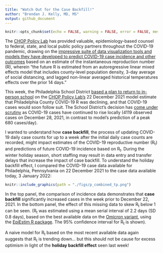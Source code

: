 ```yaml
---
title: "Watch Out for the Case Backfill!"
author: "Brendan J. Kelly, MD, MS"
output: github_document
---
```


```r

knitr::opts_chunk$set(echo = FALSE, warning = FALSE, error = FALSE, message = FALSE)

```
  
The <a href="https://policylab.chop.edu/">CHOP Policy Lab</a> has provided valuable, epidemiology-based counsel to federal, state, and local public policy partners throughout the COVID-19 pandemic, drawing on the <a href="https://policylab.chop.edu/covid-lab-mapping-covid-19-your-community">impressive suite of data visualization tools and models they have developed to predict COVID-19 case incidence and other outcomes</a> based on an estimate of the instantaneous reproduction number (R), wherein "the future R is estimated from an autoregressive linear mixed effects model that includes county-level population density, 3-day average of social distancing, and lagged non-linear averaged historical temperatures effects over the prior 14 days."  
  
This week, the Philadelphia School District <a href="https://twitter.com/SDPHite/status/1476929249407913986?s=20">based a plan to return to in-person school</a> on the <a href="https://twitter.com/PolicyLabCHOP/status/1478037201892122630?s=20">CHOP Policy Lab's</a> 22 December 2021 model estimate that Philadelphia County COVID-19 R was declining, and that COVID-19 cases would soon follow suit</a>. The School District's decision has <a href="https://www.inquirer.com/opinion/commentary/philly-schools-omicron-return-january-4-in-person-20220103.html">come under scrutiny</a> as COVID-19 cases have continued to rise locally (4119 observed cases on December 28, 2021, in contrast to model's prediction of a peak 680 cases/day).   
  
I wanted to understand how <b>case backfill</b>, the process of updating COVID-19 daily case counts for up to a week after the initial daily case counts are recorded, might impact estimates of the COVID-19 reproductive number (R<sub>t</sub>) and predictions of future COVID-19 incidence based on R<sub>t</sub>. During the winter holiday season, short staffing may result in data entry and transfer delays that increase the impact of case backfill. To understand the holiday backfill effect, I compared the COVID-19 case data available for Philadelphia, Pennsylvania on 22 December 2021 to the case data available today, 3 January 2022:  
  
```r

knitr::include_graphics(path = "./figs/p_combined_tp.png")

```
  
In the top panel, the comparison of incidence data demonstrates that <b>case backfill</b> significantly increased cases in the week prior to December 22, 2021. In the bottom panel, the effect of this missing data to skew R<sub>t</sub> below 1 can be seen. (R<sub>t</sub> was estimated using a mean serial interval of 2.2 days (SD 0.8 days), based on the best available data on the <a href="https://www.medrxiv.org/content/10.1101/2021.12.25.21268301v1">Omicron variant</a>, using the <a href="">EpiEstim R package</a>. The 95% confidence interval for R<sub>t</sub> is shown).
  
A naive model for R<sub>t</sub>  based on the most recent available data again suggests that R<sub>t</sub> is trending down... but this should not be cause for excess optimism in light of the <b>holiday backfill effect</b> seen last week!     
  


